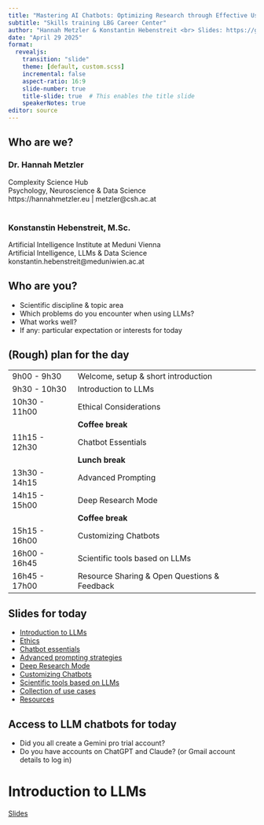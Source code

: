 ```yaml
---
title: "Mastering AI Chatbots: Optimizing Research through Effective Use"
subtitle: "Skills training LBG Career Center"
author: "Hannah Metzler & Konstantin Hebenstreit <br> Slides: https://github.com/hannahmetzler/ai_skills"
date: "April 29 2025"
format: 
  revealjs: 
    transition: "slide"
    theme: [default, custom.scss]
    incremental: false
    aspect-ratio: 16:9
    slide-number: true
    title-slide: true  # This enables the title slide
    speakerNotes: true
editor: source
---
```


## Who are we?

### Dr. Hannah Metzler

Complexity Science Hub <br> Psychology, Neuroscience & Data Science <br> https://hannahmetzler.eu \| metzler\@csh.ac.at <br>
 <br>

### Konstanstin Hebenstreit, M.Sc.

Artificial Intelligence Institute at Meduni Vienna <br> Artificial Intelligence, LLMs & Data Science <br> konstantin.hebenstreit\@meduniwien.ac.at <br> 

## Who are you?

- Scientific discipline & topic area
- Which problems do you encounter when using LLMs? 
- What works well?
- If any: particular expectation or interests for today

## (Rough) plan for the day {.smaller}

|               |                                |
|---------------|--------------------------------|
| 9h00 - 9h30    | Welcome, setup & short introduction |
| 9h30 - 10h30   | Introduction to LLMs |
| 10h30 - 11h00  | Ethical Considerations |
|               | **Coffee break**              |
| 11h15 - 12h30  | Chatbot Essentials |
|               | **Lunch break**               |
| 13h30 - 14h15  | Advanced Prompting |
| 14h15 - 15h00  | Deep Research Mode |
|               | **Coffee break**              |
| 15h15 - 16h00  | Customizing Chatbots |
| 16h00 - 16h45  | Scientific tools based on LLMs |
| 16h45 - 17h00  | Resource Sharing & Open Questions & Feedback |


## Slides for today {.smaller}

- [Introduction to LLMs](https://hannahmetzler.eu/ai_skills/IntroEthicsShort/)
- [Ethics](https://hannahmetzler.eu/ai_skills/IntroEthicsShort/#/important-ethical-aspects)
- [Chatbot essentials](https://hannahmetzler.eu/ai_skills/Prompting)
- [Advanced prompting strategies](https://hannahmetzler.eu/ai_skills/Prompting/#/advanced-prompting-strategies)
- [Deep Research Mode](https://hannahmetzler.eu/ai_skills/DeepResearch)
- [Customizing Chatbots](https://hannahmetzler.eu/ai_skills/Customizing)
- [Scientific tools based on LLMs](https://hannahmetzler.eu/ai_skills/Tools)
- [Collection of use cases](https://hannahmetzler.eu/ai_skills/UseCases)
- [Resources](https://hannahmetzler.eu/ai_skills/Resources)

## Access to LLM chatbots for today

- Did you all create a Gemini pro trial account?
- Do you have accounts on ChatGPT and Claude? (or Gmail account details to log in)

# Introduction to LLMs

[Slides](https://hannahmetzler.eu/ai_skills/IntroEthicsShort/)
